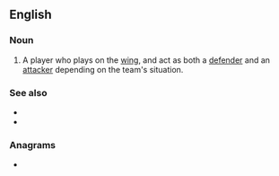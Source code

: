 {{also|wingback|wing back}}
==English==

===Noun===
{{en-noun|head=[[wing]]-[[back]]}}

# {{lb|en|soccer}} A player who plays on the [[wing]], and act as both a [[defender]] and an [[attacker]] depending on the team's situation.

===See also===
* {{l|en|centre-back}}
* {{l|en|full-back}}

===Anagrams===
* {{anagrams|en|a=abcgiknw|backwing}}